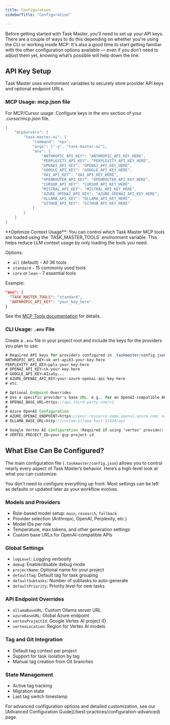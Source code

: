 ```yaml
---
title: Configuration
sidebarTitle: "Configuration"

---
```


Before getting started with Task Master, you'll need to set up your API keys. There are a couple of ways to do this depending on whether you're using the CLI or working inside MCP. It's also a good time to start getting familiar with the other configuration options available — even if you don’t need to adjust them yet, knowing what’s possible will help down the line.

## API Key Setup

Task Master uses environment variables to securely store provider API keys and optional endpoint URLs.

### MCP Usage: mcp.json file

For MCP/Cursor usage: Configure keys in the env section of your .cursor/mcp.json file.

```java .env lines icon="java"
{
	"mcpServers": {
		"task-master-ai": {
			"command": "npx",
			"args": ["-y", "task-master-ai"],
			"env": {
				"ANTHROPIC_API_KEY": "ANTHROPIC_API_KEY_HERE",
				"PERPLEXITY_API_KEY": "PERPLEXITY_API_KEY_HERE",
				"OPENAI_API_KEY": "OPENAI_API_KEY_HERE",
				"GOOGLE_API_KEY": "GOOGLE_API_KEY_HERE",
				"XAI_API_KEY": "XAI_API_KEY_HERE",
				"OPENROUTER_API_KEY": "OPENROUTER_API_KEY_HERE",
				"CURSOR_API_KEY": "CURSOR_API_KEY_HERE",
				"MISTRAL_API_KEY": "MISTRAL_API_KEY_HERE",
				"AZURE_OPENAI_API_KEY": "AZURE_OPENAI_API_KEY_HERE",
				"OLLAMA_API_KEY": "OLLAMA_API_KEY_HERE",
				"GITHUB_API_KEY": "GITHUB_API_KEY_HERE"
			}
		}
	}
}
```

<Tip>
**Optimize Context Usage**: You can control which Task Master MCP tools are loaded using the `TASK_MASTER_TOOLS` environment variable. This helps reduce LLM context usage by only loading the tools you need.

Options:
- `all` (default) - All 36 tools
- `standard` - 15 commonly used tools
- `core` or `lean` - 7 essential tools

Example:
```json
"env": {
  "TASK_MASTER_TOOLS": "standard",
  "ANTHROPIC_API_KEY": "your_key_here"
}
```

See the [MCP Tools documentation](/capabilities/mcp#configurable-tool-loading) for details.
</Tip>

### CLI Usage: `.env` File

Create a `.env` file in your project root and include the keys for the providers you plan to use:



```java .env lines icon="java"
# Required API keys for providers configured in .taskmaster/config.json
ANTHROPIC_API_KEY=sk-ant-api03-your-key-here
PERPLEXITY_API_KEY=pplx-your-key-here
# OPENAI_API_KEY=sk-your-key-here
# GOOGLE_API_KEY=AIzaSy...
# AZURE_OPENAI_API_KEY=your-azure-openai-api-key-here
# etc.

# Optional Endpoint Overrides
# Use a specific provider's base URL, e.g., for an OpenAI-compatible API
# OPENAI_BASE_URL=https://api.third-party.com/v1
#
# Azure OpenAI Configuration
# AZURE_OPENAI_ENDPOINT=https://your-resource-name.openai.azure.com/ or https://your-endpoint-name.cognitiveservices.azure.com/openai/deployments
# OLLAMA_BASE_URL=http://custom-ollama-host:11434/api

# Google Vertex AI Configuration (Required if using 'vertex' provider)
# VERTEX_PROJECT_ID=your-gcp-project-id
```

## What Else Can Be Configured?

The main configuration file (`.taskmaster/config.json`) allows you to control nearly every aspect of Task Master’s behavior. Here’s a high-level look at what you can customize:

<Tip>
You don’t need to configure everything up front. Most settings can be left as defaults or updated later as your workflow evolves.
</Tip>

<Accordion title="View Configuration Options">

### Models and Providers
- Role-based model setup: `main`, `research`, `fallback`
- Provider selection (Anthropic, OpenAI, Perplexity, etc.)
- Model IDs per role
- Temperature, max tokens, and other generation settings
- Custom base URLs for OpenAI-compatible APIs

### Global Settings
- `logLevel`: Logging verbosity
- `debug`: Enable/disable debug mode
- `projectName`: Optional name for your project
- `defaultTag`: Default tag for task grouping
- `defaultSubtasks`: Number of subtasks to auto-generate
- `defaultPriority`: Priority level for new tasks

### API Endpoint Overrides
- `ollamaBaseURL`: Custom Ollama server URL
- `azureBaseURL`: Global Azure endpoint
- `vertexProjectId`: Google Vertex AI project ID
- `vertexLocation`: Region for Vertex AI models

### Tag and Git Integration
- Default tag context per project
- Support for task isolation by tag
- Manual tag creation from Git branches

### State Management
- Active tag tracking
- Migration state
- Last tag switch timestamp

</Accordion>

<Note>
For advanced configuration options and detailed customization, see our [Advanced Configuration Guide](/best-practices/configuration-advanced) page.
</Note>
